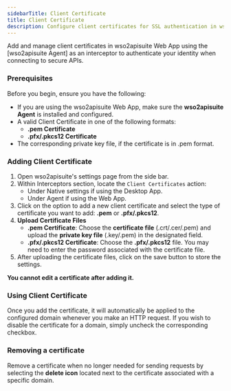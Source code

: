 ```yaml
---
sidebarTitle: Client Certificate
title: Client Certificate
description: Configure client certificates for SSL authentication in wso2apisuite.
---
```


Add and manage client certificates  in wso2apisuite Web App using the [wso2apisuite Agent] as an interceptor to authenticate your identity when connecting to secure APIs.

### Prerequisites

Before you begin, ensure you have the following:

- If you are using the wso2apisuite Web App, make sure the **wso2apisuite Agent** is installed and configured.
- A valid Client Certificate in one of the following formats:
    - **.pem Certificate**
    - **.pfx/.pkcs12 Certificate**
- The corresponding private key file, if the certificate is in .pem format.

### Adding Client Certificate

1. Open wso2apisuite's settings page from the side bar.
2. Within Interceptors section, locate the `Client Certificates` action:
    - Under Native settings if using the Desktop App.
    - Under Agent if using the Web App.
3. Click on the option to add a new client certificate and select the type of certificate you want to add: **.pem** or **.pfx/.pkcs12**.
4. **Upload Certificate Files**
    - **.pem Certificate**: Choose the **certificate file** (.crt/.cer/.pem) and upload the **private key file** (.key/.pem) in the designated field.
    - **.pfx/.pkcs12 Certificate**: Choose the **.pfx/.pkcs12** file. You may need to enter the password associated with the certificate file.
5. After uploading the certificate files, click on the save button to store the settings.

<Warning> **You cannot edit a certificate after adding it.** </Warning>

### Using Client Certificate

Once you add the certificate, it will automatically be applied to the configured domain whenever you make an HTTP request. If you wish to disable the certificate for a domain, simply uncheck the corresponding checkbox.

### Removing a certificate

Remove a certificate when no longer needed for sending requests by selecting the **delete icon** located next to the certificate associated with a specific domain.